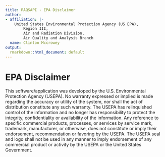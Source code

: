 ```yaml
---
title: RAQSAPI - EPA Disclaimer
author:
- affiliation: |-
    United States Environmental Protection Agency (US EPA),  
        Region III,  
        Air and Radiation Division,  
        Air Quality and Analysis Branch
  name: Clinton Mccrowey
output:
  rmarkdown::html_document: default
---
```


# EPA Disclaimer

This software/application was developed by the U.S. Environmental Protection
Agency (USEPA). No warranty expressed or implied is made regarding the accuracy
or utility of the system, nor shall the act of distribution constitute any such
warranty. The USEPA has relinquished control of the information and no longer
has responsibility to protect the integrity, confidentiality or availability of
the information. Any reference to specific commercial products, processes, or
services by service mark, trademark, manufacturer, or otherwise, does not
constitute or imply their endorsement, recommendation or favoring by the USEPA.
The USEPA seal and logo shall not be used in any manner to imply endorsement of
any commercial product or activity by the USEPA or the United States Government.
